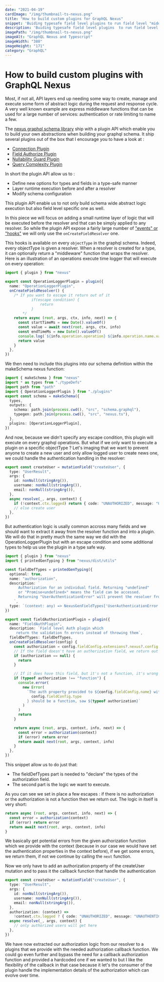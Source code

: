 ```yaml
---
date: "2021-04-19"
cardImage: "/img/thumbnail-ts-nexus.png"
title: "How to build custom plugins for GraphQL Nexus"
snippet: 'Buiding typesafe field level plugins to run field level "middlewares" with the graphql nexus framework.'
description: 'Buiding typesafe field level plugins  to run field level "middlewares" with the graphql nexus framework.'
imagePath: "/img/thumbnail-ts-nexus.png"
imageAlt: "GraphQL Nexus and Typescript"
imageWidth: "388"
imageHeight: "171"
category: "GraphQL"
---
```



# How to build custom plugins with GraphQL Nexus

<PostIntro publishedAt="Apr 19th 2021" category="GraphQL" />

Most, if not all, API layers end up needing some way to create, manage and execute some form of abstract logic during the request and response cycle.
A very well known example are express middleware functions that can be used for a large number of services: authentication or rate limiting to name a few.

The [nexus graphql schema library](https://nexusjs.org/) ship with a plugin API which enable you to build your own abstractions when building your graphql schema. It ship several plugins out of the box that I encourage you to have a look at :

- [Connection Plugin](https://nexusjs.org/docs/plugins/connection)
- [Field Authorize Plugin](https://nexusjs.org/docs/plugins/field-authorize)
- [Nullability Guard Plugin](https://nexusjs.org/docs/plugins/nullability-guard)
- [Query Complexity Plugin](https://nexusjs.org/docs/plugins/query-complexity)

In short the plugin API allow us to :

- Define new options for types and fields in a type-safe manner
- Layer runtime execution before and after a resolver
- Modify schema configuration

This plugin API enable us to not only build schema wide abstract logic execution but also field level specific one as well.

In this piece we will focus on adding a small runtime layer of logic that will be executed before the resolver and that can be simply applied to any resolver.
So while the plugin API expose a fairly large number of ["events" or "hooks"](https://nexusjs.org/docs/api/plugins) we will only use the `onCreateFieldResolver` one.

This hooks is available on every `objectType` in the graphql schema. Indeed, every objectType is given a resolver.
When a resolver is created for a type, it can optionally return a "middleware" function that wraps the resolver.
Here is an illustration of an operations execute time logger that will execute on every operation:

```typescript
import { plugin } from "nexus"

export const OperationLoggerPlugin = plugin({
  name: "OperationLoggerPlugin",
  onCreateFieldResolver() {
    /* If you want to escape it return out of it
			if(escape condition) {
				return 
			}
		*/
    return async (root, args, ctx, info, next) => {
      const startTimeMs = new Date().valueOf()
      const value = await next(root, args, ctx, info)
      const endTimeMs = new Date().valueOf()
      console.log(`${info.operation.operation} ${info.operation.name.value} took ${endTimeMs - startTimeMs} ms`)
      return value
    }
  },
})
```

We then need to include this plugins into our schema definition within the makeSchema nexus function:

```typescript
import { makeSchema } from "nexus"
import * as types from "./typeDefs"
import path from "path"
import { OperationLoggerPlugin } from "./plugins"
export const schema = makeSchema({
  types,
  outputs: {
    schema: path.join(process.cwd(), "src", "schema.graphql"),
    typegen: path.join(process.cwd(), "src", "nexus.ts"),
  },
  plugins: [OperationLoggerPlugin],
})
```

And now, because we didn't specify any escape condition, this plugin will execute on every graphql operations.
But what if we only want to execute a plugin on a specific objectType ?
Let's imaging that we want to prevent anyone to create a new user and only allow logged user to create news one, we could handle the authentication handling in the resolver:

```typescript
export const createUser = mutationField("createUser", {
  type: "UserResult",
  args: {
    id: nonNull(stringArg()),
    username: nonNull(stringArg()),
    email: nonNull(stringArg()),
  },
  async resolve(_, args, context) {
    if (!context.ctx.logged) return { code: "UNAUTHORIZED", message: "UNAUTHENTICATED_PLEASE_LOGIN" }
    // else create user
  },
})
```

But authentication logic is usally common accross many fields and we should want to extract it away from the resolver function and into a plugin.
We will do that in pretty much the same way we did with the OperationLoggerPlugin but with an escape condition and some additional types to help us use the plugin in a type safe way.

```typescript
import { plugin } from "nexus"
import { printedGenTyping } from "nexus/dist/utils"

const fieldDefTypes = printedGenTyping({
  optional: true,
  name: "authorization",
  description: `
      Authorization for an individual field. Returning "undefined"
      or "Promise<undefined>" means the field can be accessed.
      Returning "UserAuthenticationError" will prevent the resolver from executing.
    `,
  type: `(context: any) => NexusGenFieldTypes['UserAuthenticationError'] | undefined`,
})

export const fieldAuthorizationPlugin = plugin({
  name: "FieldAuthPlugin",
  description: `Field level Auth plugin which
     return the validation fn errors instead of throwing them`,
  fieldDefTypes: fieldDefTypes,
  onCreateFieldResolver(config) {
    const authorization = config.fieldConfig.extensions?.nexus?.config.authorization
    // If the field doesn't have an authorization field, we return out of it
    if (authorization == null) {
      return
    }

    // If it does have this field, but it's not a function, it's wrong -> print a warning
    if (typeof authorization !== "function") {
      console.error(
        new Error(
          `The auth property provided to ${config.fieldConfig.name} with type ${
            config.fieldConfig.type
          } should be a function, saw ${typeof authorization}`
        )
      )
      return
    }

    return async (root, args, context, info, next) => {
      const error = authorization(context)
      if (error) return error
      return await next(root, args, context, info)
    }
  },
})
```

This snippet allow us to do just that:

- The fieldDefTypes part is needed to "declare" the types of the authorization field.
- The second part is the logic we want to execute.

As you can see we set in place a few escapes : if there is no authorization or the authorization is not a function then we return out.
The logic in itself is very short:

```typescript
return async (root, args, context, info, next) => {
  const error = authorization(context)
  if (error) return error
  return await next(root, args, context, info)
}
```

We basically get potential errors from the given authorization function which we provide with the context (because in our case we would have set the authentication properties in the context before), if we get some errors, we return them, if not we continue by calling the `next` function.

Now we only have to add an authorization property of the createUser mutation and to pass it the callback function that handle the authentication

```typescript
export const createUser = mutationField("createUser", {
  type: "UserResult",
  args: {
    id: nonNull(stringArg()),
    username: nonNull(stringArg()),
    email: nonNull(stringArg()),
  },
  authorization: (context) =>
    !context.ctx.logged ? { code: "UNAUTHORIZED", message: "UNAUTHENTICATED_PLEASE_LOGIN" } : undefined,
  async resolve(_, args, context) {
    // only authorized users will get here
  },
})
```

We have now extracted our authorization logic from our resolver to a plugins that we provide with the needed authorization callback function.
We could go even further and bypass the need for a callback authorization function and provided a hardcoded one if we wanted to but I like the flexibility of the callback in that case because it let's the consumer of the plugin handle the implementation details of the authorization which can evolve over time.
